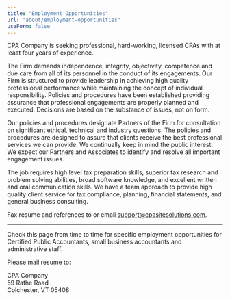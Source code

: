 ```yaml
---
title: "Employment Opportunities"
url: "about/employment-opportunities"
useForm: false
---
```


CPA Company is seeking professional, hard-working, licensed CPAs with at least four years of experience.

The Firm demands independence, integrity, objectivity, competence and due care from all of its personnel in the conduct of its engagements. Our Firm is structured to provide leadership in achieving high quality professional performance while maintaining the concept of individual responsibility. Policies and procedures have been established providing assurance that professional engagements are properly planned and executed. Decisions are based on the substance of issues, not on form.

Our policies and procedures designate Partners of the Firm for consultation on significant ethical, technical and industry questions. The policies and procedures are designed to assure that clients receive the best professional services we can provide. We continually keep in mind the public interest. We expect our Partners and Associates to identify and resolve all important engagement issues.

The job requires high level tax preparation skills, superior tax research and problem solving abilities, broad software knowledge, and excellent written and oral communication skills. We have a team approach to provide high quality client service for tax compliance, planning, financial statements, and general business consulting.

Fax resume and references to or email support@cpasitesolutions.com.

* * *

Check this page from time to time for specific employment opportunities for Certified Public Accountants, small business accountants and administrative staff.

Please mail resume to:

CPA Company  
59 Rathe Road  
Colchester, VT 05408
